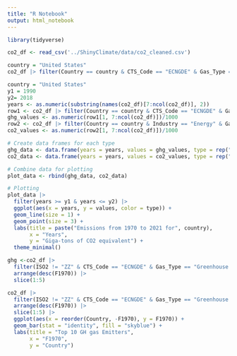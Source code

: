 ```yaml
---
title: "R Notebook"
output: html_notebook
---
```


```r
library(tidyverse)
```

```r
co2_df <- read_csv('../ShinyClimate/data/co2_cleaned.csv')
```

```r
country = "United States"
co2_df |> filter(Country == country & CTS_Code == "ECNGDE" & Gas_Type == "Greenhouse gas")
```
```r
country = "United States"
y1 = 1990
y2= 2018
years <- as.numeric(substring(names(co2_df)[7:ncol(co2_df)], 2))
row1 <- co2_df |> filter(Country == country & CTS_Code == "ECNGDE" & Gas_Type == "Greenhouse gas")
ghg_values <- as.numeric(row1[1, 7:ncol(co2_df)])/1000
row2 <- co2_df |> filter(Country == country & Industry == "Energy" & Gas_Type == "Carbon dioxide")
co2_values <- as.numeric(row2[1, 7:ncol(co2_df)])/1000

# Create data frames for each type
ghg_data <- data.frame(years = years, values = ghg_values, type = rep("Total", length(ghg_values)))
co2_data <- data.frame(years = years, values = co2_values, type = rep("CO2", length(co2_values)))

# Combine data for plotting
plot_data <- rbind(ghg_data, co2_data)

# Plotting
plot_data |>
  filter(years >= y1 & years <= y2) |>
  ggplot(aes(x = years, y = values, color = type)) +
  geom_line(size = 1) +
  geom_point(size = 3) +
  labs(title = paste("Emissions from 1970 to 2021 for", country),
       x = "Years",
       y = "Giga-tons of CO2 equivalent") +
  theme_minimal()

```
```r
ghg <-co2_df |> 
  filter(ISO2 != "ZZ" & CTS_Code == "ECNGDE" & Gas_Type == "Greenhouse gas") |>
  arrange(desc(F1970)) |> 
  slice(1:5) 
```




```r
co2_df |> 
  filter(ISO2 != "ZZ" & CTS_Code == "ECNGDE" & Gas_Type == "Greenhouse gas") |>
  arrange(desc(F1970)) |> 
  slice(1:5) |>
  ggplot(aes(x = reorder(Country, -F1970), y = F1970)) +
  geom_bar(stat = "identity", fill = "skyblue") +
  labs(title = "Top 10 GH gas Emitters",
       x = "F1970",
       y = "Country")
```

